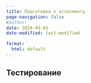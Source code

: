 ```yaml
---
title: Подготовка к ассесменту
page-navigation: false
#author:
date: 2024-09-01
date-modified: last-modified

format:
  html: default
---
```



## Тестирование
